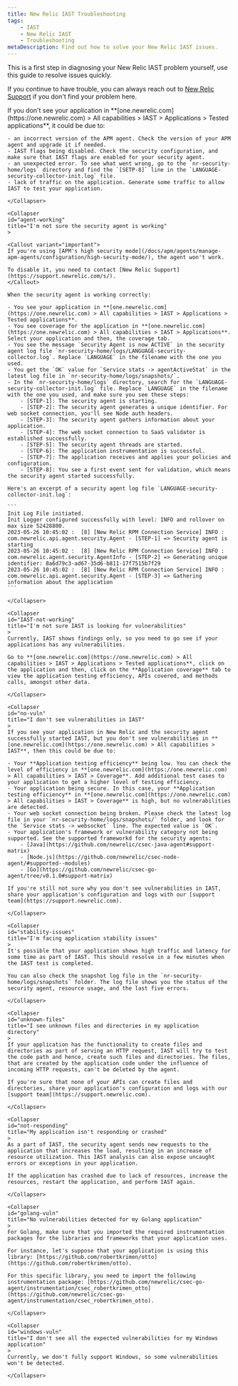 ```yaml
---
title: New Relic IAST Troubleshooting
tags:
    - IAST
    - New Relic IAST
    - Troubleshooting
metaDescription: Find out how to solve your New Relic IAST issues.
---
```


This is a first step in diagnosing your New Relic IAST problem yourself, use this guide to resolve issues quickly. 

If you continue to have trouble, you can always reach out to [New Relic Support](https://support.newrelic.com) if you don't find your problem here.  


<CollapserGroup>
    <Collapser
    id="app-not-in-NR"
    title="I don't see my application in IAST"
    >
    If you don't see your application in **[one.newrelic.com](https://one.newrelic.com) > All capabilities > IAST > Applications > Tested applications**, it could be due to:
    
    - an incorrect version of the APM agent. Check the version of your APM agent and upgrade it if needed.
    - IAST flags being disabled. Check the security configuration, and make sure that IAST flags are enabled for your security agent.
    - an unexpected error. To see what went wrong, go to the `nr-security-home/logs` directory and find the `[SETP-8]` line in the `LANGUAGE-security-collector-init.log` file.
    - lack of traffic on the application. Generate some traffic to allow IAST to test your application. 
    
    </Collapser>

    <Collapser
    id="agent-working"
    title="I'm not sure the security agent is working"
    >

    <Callout variant="important">
    If you're using [APM's high security mode](/docs/apm/agents/manage-apm-agents/configuration/high-security-mode/), the agent won't work.

    To disable it, you need to contact [New Relic Support](https://support.newrelic.com/s/).
    </Callout>

    When the security agent is working correctly:

    - You see your application in **[one.newrelic.com](https://one.newrelic.com) > All capabilities > IAST > Applications > Tested applications**.
    - You see coverage for the application in **[one.newrelic.com](https://one.newrelic.com) > All capabilities > IAST > Applications**. Select your application and then, the coverage tab.
    - You see the message `Security Agent is now ACTIVE` in the security agent log file `nr-security-home/logs/LANGUAGE-security-collector.log`. Replace `LANGUAGE` in the filename with the one you used.
    - You get the `OK` value for `Service stats -> agentActiveStat` in the latest log file in `nr-security-home/logs/snapshots/`.
    - In the `nr-security-home/logs` directory, search for the `LANGUAGE-security-collector-init.log` file. Replace `LANGUAGE` in the filename with the one you used, and make sure you see these steps:
        - [STEP-1]: The security agent is starting.
        - [STEP-2]: The security agent generates a unique identifier. For web socket connection, you'll see Node auth headers.
        - [STEP-3]: The security agent gathers information about your application.
        - [STEP-4]: The web socket connection to SaaS validator is established successfully.
        - [STEP-5]: The security agent threads are started.
        - [STEP-6]: The application instrumentation is successful.
        - [STEP-7]: The application receives and applies your policies and configuration.
        - [STEP-8]: You see a first event sent for validation, which means the security agent started successfully.

    Here's an excerpt of a security agent log file `LANGUAGE-security-collector-init.log`:

    ```
    Init Log File initiated.
    Init Logger configured successfully with level: INFO and rollover on max size 52428800.
    2023-05-26 10:45:02 :  [8] [New Relic RPM Connection Service] INFO : com.newrelic.api.agent.security.Agent - [STEP-1] => Security agent is starting
    2023-05-26 10:45:02 :  [8] [New Relic RPM Connection Service] INFO : com.newrelic.agent.security.AgentInfo - [STEP-2] => Generating unique identifier: 8a6d79c3-ad67-35d6-b811-17f7515b7f29
    2023-05-26 10:45:02 :  [8] [New Relic RPM Connection Service] INFO : com.newrelic.api.agent.security.Agent - [STEP-3] => Gathering information about the application
    ```
  
    </Collapser>

    <Collapser
    id="IAST-not-working"
    title="I'm not sure IAST is looking for vulnerabilities"
    >
    Currently, IAST shows findings only, so you need to go see if your applications has any vulnerabilities.

    Go to **[one.newrelic.com](https://one.newrelic.com) > All capabilities > IAST > Applications > Tested applications**, click on the application and then, click on the **Application coverage** tab to view the application testing efficiency, APIs covered, and methods calls, amongst other data.
    
    </Collapser>

    <Collapser
    id="no-vuln"
    title="I don't see vulnerabilities in IAST"
    >
    If you see your application in New Relic and the security agent successfully started IAST, but you don't see vulnerabilities in **[one.newrelic.com](https://one.newrelic.com) > All capabilities > IAST**, then this could be due to:

    - Your **Application testing efficiency** being low. You can check the level of efficiency in **[one.newrelic.com](https://one.newrelic.com) > All capabilities > IAST > Coverage**. Add additional test cases to your application to get a higher level of testing efficiency.
    - Your application being secure. In this case, your **Application testing efficiency** in **[one.newrelic.com](https://one.newrelic.com) > All capabilities > IAST > Coverage** is high, but no vulnerabilities are detected.
    - Your web socket connection being broken. Please check the latest log file in your `nr-security-home/logs/snapshots/` folder, and look for the `Service stats -> websocket` line. The expected value is `OK`.
    - Your application's framework or vulnerability category not being supported. See the supported frameworkd for the security agents:
        - [Java](https://github.com/newrelic/csec-java-agent#support-matrix)
        - [Node.js](https://github.com/newrelic/csec-node-agent/#supported--modules)
        - [Go](https://github.com/newrelic/csec-go-agent/tree/v0.1.0#support-matrix)

    If you're still not sure why you don't see vulnerabilities in IAST, share your application's configuration and logs with our [support team](https://support.newrelic.com).

    </Collapser>

    <Collapser
    id="stability-issues"
    title="I'm facing application stability issues"
    >
    It's possible that your application shows high traffic and latency for some time as part of IAST. This should resolve in a few minutes when the IAST test is completed.

    You can also check the snapshot log file in the `nr-security-home/logs/snapshots` folder. The log file shows you the status of the security agent, resource usage, and the last five errors.   

    </Collapser>

    <Collapser
    id="unknown-files"
    title="I see unknown files and directories in my application directory"
    >
    If your application has the functionality to create files and directories as part of serving an HTTP request, IAST will try to test the code path and hence, create such files and directories. The files, that are created by the application code under the influence of incoming HTTP requests, can't be deleted by the agent.

    If you're sure that none of your APIs can create files and directories, share your application's configuration and logs with our [support team](https://support.newrelic.com).

    </Collapser>

    <Collapser
    id="not-responding"
    title="My application isn't responding or crashed"
    >
    As a part of IAST, the security agent sends new requests to the application that increases the load, resulting in an increase of resource utilization. This IAST analysis can also expose uncaught errors or exceptions in your application.

    If the application has crashed due to lack of resources, increase the resources, restart the application, and perform IAST again.

    </Collapser>

    <Collapser
    id="golang-vuln"
    title="No vulnerabilities detected for my Golang application"
    >
    For Golang, make sure that you imported the required instrumentation packages for the libraries and frameworks that your application uses.

    For instance, let's suppose that your application is using this library: [https://github.com/robertkrimen/otto](https://github.com/robertkrimen/otto).

    For this specific library, you need to import the following instrumentation package: [https://github.com/newrelic/csec-go-agent/instrumentation/csec_robertkrimen_otto](https://github.com/newrelic/csec-go-agent/instrumentation/csec_robertkrimen_otto).

    </Collapser>
    
    <Collapser
    id="windows-vuln"
    title="I don't see all the expected vulnerabilities for my Windows application"
    >
    Currently, we don't fully support Windows, so some vulnerabilities won't be detected.

    </Collapser>
</CollapserGroup>
